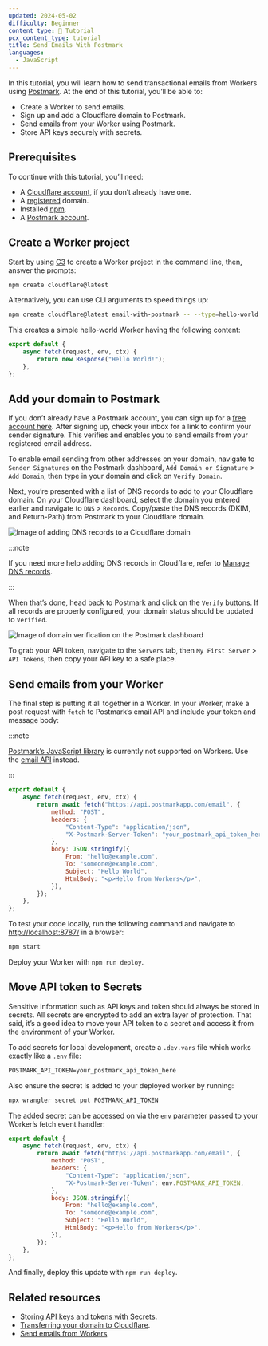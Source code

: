 ```yaml
---
updated: 2024-05-02
difficulty: Beginner
content_type: 📝 Tutorial
pcx_content_type: tutorial
title: Send Emails With Postmark
languages:
  - JavaScript
---
```


In this tutorial, you will learn how to send transactional emails from Workers using [Postmark](https://postmarkapp.com/). At the end of this tutorial, you’ll be able to:

- Create a Worker to send emails.
- Sign up and add a Cloudflare domain to Postmark.
- Send emails from your Worker using Postmark.
- Store API keys securely with secrets.

## Prerequisites

To continue with this tutorial, you’ll need:

- A [Cloudflare account](https://dash.cloudflare.com/sign-up/workers-and-pages), if you don’t already have one.
- A [registered](/registrar/get-started/register-domain/) domain.
- Installed [npm](https://docs.npmjs.com/getting-started).
- A [Postmark account](https://account.postmarkapp.com/sign_up).

## Create a Worker project

Start by using [C3](/pages/get-started/c3/) to create a Worker project in the command line, then, answer the prompts:

```sh
npm create cloudflare@latest
```

Alternatively, you can use CLI arguments to speed things up:

```sh
npm create cloudflare@latest email-with-postmark -- --type=hello-world --ts=false --git=true --deploy=false
```

This creates a simple hello-world Worker having the following content:

```js
export default {
	async fetch(request, env, ctx) {
		return new Response("Hello World!");
	},
};
```

## Add your domain to Postmark

If you don’t already have a Postmark account, you can sign up for a [free account here](https://account.postmarkapp.com/sign_up). After signing up, check your inbox for a link to confirm your sender signature. This verifies and enables you to send emails from your registered email address.

To enable email sending from other addresses on your domain, navigate to `Sender Signatures` on the Postmark dashboard, `Add Domain or Signature` > `Add Domain`, then type in your domain and click on `Verify Domain`.

Next, you’re presented with a list of DNS records to add to your Cloudflare domain. On your Cloudflare dashboard, select the domain you entered earlier and navigate to `DNS` > `Records`. Copy/paste the DNS records (DKIM, and Return-Path) from Postmark to your Cloudflare domain.

![Image of adding DNS records to a Cloudflare domain](~/assets/images/workers/tutorials/postmarkapp/add_dns_records.png)

:::note

If you need more help adding DNS records in Cloudflare, refer to [Manage DNS records](/dns/manage-dns-records/how-to/create-dns-records/).

:::

When that’s done, head back to Postmark and click on the `Verify` buttons. If all records are properly configured, your domain status should be updated to `Verified`.

![Image of domain verification on the Postmark dashboard](~/assets/images/workers/tutorials/postmarkapp/verified_domain.png)

To grab your API token, navigate to the `Servers` tab, then `My First Server` > `API Tokens`, then copy your API key to a safe place.

## Send emails from your Worker

The final step is putting it all together in a Worker. In your Worker, make a post request with `fetch` to Postmark’s email API and include your token and message body:

:::note

[Postmark’s JavaScript library](https://www.npmjs.com/package/postmark) is currently not supported on Workers. Use the [email API](https://postmarkapp.com/developer/user-guide/send-email-with-api) instead.

:::

```jsx
export default {
	async fetch(request, env, ctx) {
		return await fetch("https://api.postmarkapp.com/email", {
			method: "POST",
			headers: {
				"Content-Type": "application/json",
				"X-Postmark-Server-Token": "your_postmark_api_token_here",
			},
			body: JSON.stringify({
				From: "hello@example.com",
				To: "someone@example.com",
				Subject: "Hello World",
				HtmlBody: "<p>Hello from Workers</p>",
			}),
		});
	},
};
```

To test your code locally, run the following command and navigate to [http://localhost:8787/](http://localhost:8787/) in a browser:

```sh
npm start
```

Deploy your Worker with `npm run deploy`.

## Move API token to Secrets

Sensitive information such as API keys and token should always be stored in secrets. All secrets are encrypted to add an extra layer of protection. That said, it’s a good idea to move your API token to a secret and access it from the environment of your Worker.

To add secrets for local development, create a `.dev.vars` file which works exactly like a `.env` file:

```txt
POSTMARK_API_TOKEN=your_postmark_api_token_here
```

Also ensure the secret is added to your deployed worker by running:

```sh title="Add secret to deployed Worker"
npx wrangler secret put POSTMARK_API_TOKEN
```

The added secret can be accessed on via the `env` parameter passed to your Worker’s fetch event handler:

```jsx
export default {
	async fetch(request, env, ctx) {
		return await fetch("https://api.postmarkapp.com/email", {
			method: "POST",
			headers: {
				"Content-Type": "application/json",
				"X-Postmark-Server-Token": env.POSTMARK_API_TOKEN,
			},
			body: JSON.stringify({
				From: "hello@example.com",
				To: "someone@example.com",
				Subject: "Hello World",
				HtmlBody: "<p>Hello from Workers</p>",
			}),
		});
	},
};
```

And finally, deploy this update with `npm run deploy`.

## Related resources

- [Storing API keys and tokens with Secrets](/workers/configuration/secrets/).
- [Transferring your domain to Cloudflare](/registrar/get-started/transfer-domain-to-cloudflare/).
- [Send emails from Workers](/email-routing/email-workers/send-email-workers/)
